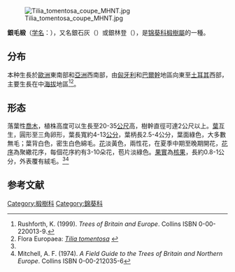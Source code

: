 {{Speciesbox
| image = Tilia-tomentosa.JPG
| image_caption = 銀毛椴的葉子
| taxon = Tilia tomentosa
| authority = [[Conrad_Moench|Moench]], 1785
}}
[[File:Tilia_tomentosa_coupe_MHNT.jpg|thumb]]

'''銀毛椴'''（[[学名|学名]]：{{lang|la|''Tilia tomentosa''}}），又名銀石灰（{{lang-en|silver lime}}）或銀林登（{{lang|en|silver linden}}），是[[锦葵科|锦葵科]][[椴樹屬|椴樹屬]]的一種。

==分布==
本种生長於[[歐洲|歐洲]]東南部和[[亞洲|亞洲]]西南部，由[[匈牙利|匈牙利]]和[[巴爾幹|巴爾幹]]地區向東至[[土耳其|土耳其]]西部，主要生長在中[[海拔|海拔]]地區<ref name=rushforth>Rushforth, K. (1999). ''Trees of Britain and Europe''. Collins ISBN 0-00-220013-9.</ref><ref name=fe>Flora Europaea: [http://rbg-web2.rbge.org.uk/cgi-bin/nph-readbtree.pl/feout?FAMILY_XREF=&GENUS_XREF=Tilia+&SPECIES_XREF=tomentosa&TAXON_NAME_XREF=&RANK= ''Tilia tomentosa''] {{Wayback|url=http://rbg-web2.rbge.org.uk/cgi-bin/nph-readbtree.pl/feout?FAMILY_XREF=&GENUS_XREF=Tilia+&SPECIES_XREF=tomentosa&TAXON_NAME_XREF=&RANK= |date=20181119114853 }}</ref>。

==形态==
落葉性[[喬木|喬木]]，植株高度可以生長至20-35[[公尺|公尺]]高，樹幹直徑可達2公尺以上。[[葉|葉]]互生，圓形至三角卵形，葉長寬約4-13[[公分|公分]]，葉柄長2.5-4公分，葉面綠色，大多數無毛；葉背白色，密生白色綿毛。[[花|花]]淡黃色，兩性花，在夏季中期至晚期開花，[[花序|花序]]為聚繖花序，每個花序約有3-10朵花，苞片淡綠色。[[果實|果實]]為[[核果|核果]]，長約0.8-1公分，外表覆有絨毛。<ref name=rushforth/><ref name=afm>Mitchell, A. F. (1974). ''A Field Guide to the Trees of Britain and Northern Europe''. Collins ISBN 0-00-212035-6</ref> 

== 参考文献 ==
{{reflist}}

{{commons|Tilia tomentosa|銀毛椴}}
{{taxonbar|from=Q161382}}

[[Category:椴樹科|Category:椴樹科]]
[[Category:錦葵科|Category:錦葵科]]